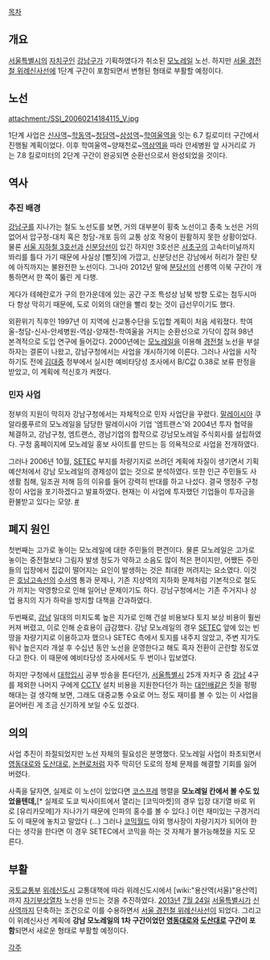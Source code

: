 [[목차]]
== 개요 ==
[[서울특별시]]의 [[자치구]]인 [[강남구]]가 기획하였다가 취소된 [[모노레일]] 노선. 하지만 [[서울 경전철 위례신사선]]에 1단계 구간이 포함되면서 변형된 형태로 부활할 예정이다. 

== 노선 ==
attachment:/SSI_20060214184115_V.jpg

1단계 사업은 [[신사역]]~[[학동역]]~[[청담역]]~[[삼성역]]~[[학여울역]]을 잇는 6.7 킬로미터 구간에서 진행될 계획이었다. 이후 학여울역~양재천로~[[역삼역]]을 따라 안세병원 앞 사거리로 가는 7.8 킬로미터의 2단계 구간이 완공되면 순환선으로서 완성되었을 것이다.

== 역사 ==
=== 추진 배경 ===
[[강남구]]를 지나가는 철도 노선도를 보면, 거의 대부분이 횡축 노선이고 종축 노선은 거의 없어서 압구정-대치 혹은 청담-개포 등의 교통 상호 작용이 원활하지 못한 상황이었다. 물론 [[서울 지하철 3호선]]과 [[신분당선]]이 있긴 하지만 3호선은 [[서초구]]의 고속터미널까지 똬리를 틀다 가기 때문에 사실상 [뻘짓]에 가깝고, 신분당선은 강남에서 허리가 잘린 탓에 아직까지는 불완전한 노선이다. 그나마 2012년 말에 [[분당선]]의 선릉역 이북 구간이 개통하면서 한 쪽이 뚫린 게 다행.

게다가 테헤란로가 구의 한가운데에 있는 공간 구조 특성상 남북 방향 도로는 첨두시마다 항상 막히기 때문에, 도로 이외의 대안을 빨리 찾는 것이 급선무이기도 했다.

외환위기 직후인 1997년 이 지역에 신교통수단을 도입할 계획이 처음 세워졌다. 학여울-청담-신사-안세병원-역삼-양재천-학여울을 거치는 순환선으로 가닥이 잡혀 98년 본격적으로 도입 연구에 들어갔다. 2000년에는 [[모노레일]]을 이용해 [[경전철]] 노선을 부설하자는 결론이 나왔고, 강남구청에서는 사업을 개시하기에 이른다. 그러나 사업을 시작하기도 전에 [[김대중]] 정부에서 실시한 예비타당성 조사에서 B/C값 0.38로 보류 판정을 받았고, 이 계획에 적신호가 켜졌다.

=== 민자 사업 ===
정부의 지원이 막히자 강남구청에서는 자체적으로 민자 사업단을 꾸렸다. [[말레이시아]] 쿠알라룸푸르의 모노레일을 담당한 말레이시아 기업 '엠트랜스'와 2004년 투자 협약을 체결하고, 강남구청, 엠트랜스, 경남기업의 합작으로 강남모노레일 주식회사를 설립하였다. 구청 홈페이지에 모노레일 홍보 사이트를 만드는 등 의욕적으로 사업을 전개하였다.

그러나 2006년 10월, [[SETEC]] 부지를 차량기지로 쓰려던 계획에 차질이 생기면서  기획예산처에서 강남 모노레일의 경제성이 없는 것으로 분석하였다. 또한 인근 주민들도 사생활 침해, 일조권 저해 등의 이유를 들어 강력히 반대를 하고 나섰다. 결국 맹정주 구청장이 사업을 포기하겠다고 발표하였다. 현재는 이 사업에 투자했던 기업들이 투자금을 환불받고 있다는 모양. [http://www.hankyung.com/news/app/newsview.php?aid=2008122499441 #]

== 폐지 원인 ==
첫번째는 고가로 놓이는 모노레일에 대한 주민들의 편견이다. 물론 모노레일은 고가로 놓이는 중전철보다 그림자 발생 정도가 약하고 소음도 많이 적은 편이지만, 어쨌든 주민들의 입장에서 집값이 떨어지는 요인이 발생하는 것은 최대한 꺼려지는 요소였다. 이것은 [[호남고속선]]의 [[수서역(수도권고속선)|수서역]] 통과 문제나, 기존 지상역의 지하화 문제처럼 기본적으로 철도가 끼치는 악영향으로 인해 일어난 문제이기도 하다. 강남구청에서는 기존 주거지나 상업 용지의 지가 하락을 방지할 대책을 간과하였다.

두번째로, [[서울/강남|강남]] 일대의 미치도록 높은 지가로 인해 건설 비용보다 토지 보상 비용이 훨씬 커져 버렸고, 이로 인해 순효용이 급감했다. 강남 모노레일의 경우 [[SETEC]] 앞에 있는 빈 땅을 차량기지로 이용하고자 했으나 SETEC 측에서 토지를 내주지 않았고, 주변 지가도 워낙 높은지라 개설 후 수십년 동안 노선을 운영한다고 해도 흑자 전환이 곤란할 정도였다고 한다. 이 때문에 예비타당성 조사에서도 두 번이나 밉보였다.

하지만 구청에서 [[대학입시]] 공부 방송을 튼다던가, [[서울특별시]] 25개 자치구 중 [[서울/강남|강남]] 4구를 제외한 나머지 구에게 [[CCTV]] 설치 비용을 지원한다던가 하는 [[대인배]]같은 짓을 펑펑 해대는 걸 생각해 보면, 그래도 대중교통 수요로 어느 정도 재미를 볼 수 있는 이 사업을 묻어버린 게 조금 신기하게 보일 수도 있겠다.

== 의의 ==
사업 추진이 좌절되었지만 노선 자체의 필요성은 분명했다. 모노레일 사업이 좌초되면서 [[영동대로]]와 [[도산대로]], [[논현로]]처럼 자주 막히던 도로의 정체 문제를 해결할 기회를 잃어버렸다.

사족을 달자면, 실제로 이 노선이 있었다면 [[코스프레]] 행렬을 '''모노레일 칸에서 볼 수도 있었을텐데,'''[* 실제로 도쿄 빅사이트에서 열리는 [코믹마켓]의 경우 입장 대기열 바로 위로 [유리카모메]가 지나가기 때문에 인파의 홍수를 볼 수 있다.] 이런 재미있는 구경거리도 이 때문에 놓치고 말았다 (...) 그러나 [[코믹월드]] 야외 행사장이 차량기지가 되어야 한다는 생각을 한다면 이 경우 SETEC에서 코믹을 하는 것 자체가 불가능해졌을 지도 모른다.

== 부활 ==
[[국토교통부]] [[위례신도시]] 교통대책에 따라 위례신도시에서 [wiki:"용산역(서울)"용산역]까지 [[자기부상열차]] 노선을 만드는 것을 추진하였다. [[2013년]] [[7월 24일]] [[서울특별시]]가 [[신사역]]까지 단축하는 조건으로 이를 수용하면서 [[서울 경전철 위례신사선]]이 되었다. 그리고 이 위례신사선 계획에 '''강남 모노레일의 1차 구간이었던 [[영동대로]]와 [[도산대로]] 구간이 포함'''되면서 새로운 형태로 부활할 예정이다. 

[[각주]]
